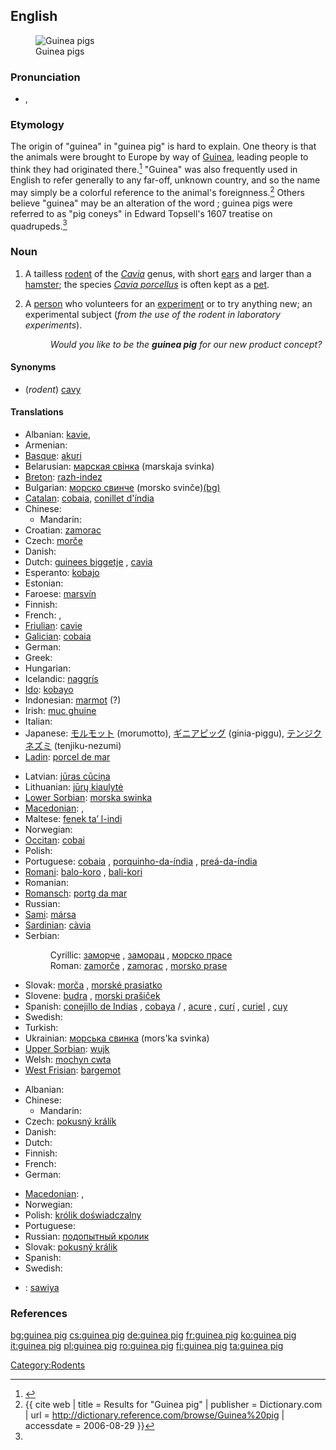 {{wikipedia}}
==English==
[[Image:Guinea 1.jpg|thumb|Guinea pigs]]

===Pronunciation===
* {{IPA|/'gɪni pɪɡ/}}, {{SAMPA|/"gIni pIg/}}

===Etymology===
The origin of "guinea" in "guinea pig" is hard to explain. One theory is that the animals were brought to Europe by way of [[Guinea]], leading people to think they had originated there.<ref name=wagner>{{cite book | last = Wagner | first = Joseph E. | last2 = Manning | first2 = Patrick J | title = The Biology of the Guinea Pig | date = 1976 | publisher = Academic Press | isbn = 0-12-730050-3}}</ref> "Guinea" was also frequently used in English to refer generally to any far-off, unknown country, and so the name may simply be a colorful reference to the animal's foreignness.<ref name=dictionary>{{ cite web | title = Results for "Guinea pig" | publisher = Dictionary.com | url = http://dictionary.reference.com/browse/Guinea%20pig | accessdate = 2006-08-29 }}</ref>   Others believe "guinea" may be an alteration of the word {{term|coney||rabbit}}; guinea pigs were referred to as "pig coneys" in Edward Topsell's 1607 treatise on quadrupeds.<ref name=wagner/>

===Noun===
{{en-noun}}

# A tailless [[rodent]] of the ''[[Cavia]]'' genus, with short [[ear]]s and larger than a [[hamster]]; the species ''[[Cavia porcellus]]'' is often kept as a [[pet]].
# {{idiom}} A [[person]] who volunteers for an [[experiment]] or to try anything new; an experimental subject (''from the use of the rodent in laboratory experiments'').
#: ''Would you like to be the '''guinea pig''' for our new product concept?''

====Synonyms====
* (''rodent'') [[cavy]]

====Translations====
{{trans-top|rodent}}
* Albanian: [[kavie]],  {{t|sq|gini thi}}
* Armenian: {{t|hy|ծովախոզուկ|tr=çovaxozuk|sc=Armn}}
* [[Basque]]: [[akuri]]
* Belarusian: [[марская свінка]] (marskaja svinka) {{f}}
* [[Breton]]: [[razh-indez]]
* Bulgarian: [[морско свинче]] (morsko svinče)[[:bg:морско свинче|(bg)]]
* [[Catalan]]: [[cobaia]], [[conillet d'índia]]
* Chinese:
** Mandarin: {{t|zh|豚鼠|tr=túnshǔ|sc=Hani}}
* Croatian: [[zamorac]] {{m}}
* Czech: [[morče]] {{n}}
* Danish: {{t-|da|marsvin}}
* Dutch: [[guinees biggetje]] {{n}}, [[cavia]] {{m}}
* Esperanto: [[kobajo]]
* Estonian: {{t-|et|merisiga}}
* Faroese: [[marsvín]]
* Finnish: {{t+|fi|marsu}}
* French: {{t+|fr|cochon d'Inde|m}}, {{t+|fr|cobaye|m}}
* [[Friulian]]: [[cavie]]
* [[Galician]]: [[cobaia]]
* German: {{t+|de|Meerschweinchen|n}}
* Greek: {{t+|el|πειραματόζωο|n|tr=peiramatózoo|sc=Grek}}
* Hungarian: {{t-|hu|tengerimalac}}
* Icelandic: [[naggrís]] {{m}}
* [[Ido]]: [[kobayo]]
* Indonesian: [[marmot#Indonesian|marmot]] (?)
* Irish: [[muc ghuine]]
* Italian: {{t+|it|cavia|f}}
* Japanese: [[モルモット]] (morumotto), [[ギニアピッグ]] (ginia-piggu), [[テンジクネズミ]] (tenjiku-nezumi)
* [[Ladin]]: [[porcel de mar]]
{{trans-mid}}
* Latvian: [[jūras cūciņa]]
* Lithuanian: [[jūrų kiaulytė]]
* [[Lower Sorbian]]: [[morska swinka]]
* [[Macedonian]]: {{t|mk|морско прасе|n|tr=mórsko práse|sc=Cyrl|xs=Macedonian}}, {{t|mk|заморец|m|tr=zámorec|sc=Cyrl|xs=Macedonian}}
* Maltese: [[fenek ta’ l-indi]]
* Norwegian: {{t-|no|marsvin|n}}
* [[Occitan]]: [[cobai]]
* Polish: {{t+|pl|świnka morska}}
* Portuguese: [[cobaia]] {{f}}, [[porquinho-da-índia]] {{m}}, [[preá-da-índia]] {{m}}
* [[Romani]]: [[balo-koro]] {{m}}, [[bali-kori]] {{f}}
* Romanian: {{t+|ro|cobai}}
* [[Romansch]]: [[portg da mar]]
* Russian: {{t+|ru|морская свинка|f|tr=morskaja svinka|sc=Cyrl}}
* [[Sami]]: [[mársa]]
* [[Sardinian]]: [[càvia]]
* Serbian:
*: Cyrillic: [[заморче]] {{n}}, [[заморац]] {{m}}, [[морско прасе]] {{n}}
*: Roman: [[zamorče]] {{n}}, [[zamorac]] {{m}}, [[morsko prase]] {{n}}
* Slovak: [[morča]] {{n}}, [[morské prasiatko]] {{n}}
* Slovene: [[budra]] {{f}}, [[morski prašiček]] {{m}}
* Spanish: [[conejillo de Indias]] {{m}} {{italbrac|especially figurative usage}}, [[cobaya]] {{f}}/{{m}} {{italbrac|especially scientific usage}}, [[acure]] {{m}} {{italbrac|Venezuela}}, [[curí]] {{m}} {{italbrac|Colombia}}, [[curiel]] {{m}} {{italbrac|Cuba}}, [[cuy]] {{m}} {{italbrac|Argentina|Bolivia|Chile|Ecuador|Peru|Southern Colombian Andes}}
* Swedish: {{t+|sv|marsvin}}
* Turkish: {{t+|tr|kobay}}
* Ukrainian: [[морська свинка]] (mors'ka svinka)
* [[Upper Sorbian]]: [[wujk]]
* Welsh: [[mochyn cwta]]
* [[West Frisian]]: [[bargemot]]
{{trans-bottom}}

{{trans-top|volunteer for an experiment}}
* Albanian: {{t|sq|gini thi}}
* Chinese:
** Mandarin: {{t|zh|白老鼠|tr=bái lǎoshǔ|sc=Hani}}
* Czech: [[pokusný králík]] {{m}}
* Danish: {{t|da|forsøgskanin|c}}
* Dutch: {{t+|nl|proefkonijn|n}}
* Finnish: {{t+|fi|koekaniini}}
* French: {{t+|fr|cobaye|m}}
* German: {{t+|de|Versuchskaninchen|n}}
{{trans-mid}}
* [[Macedonian]]: {{t|mk|заморче|m|tr=zámorče|sc=Cyrl|xs=Macedonian}},
* Norwegian: {{t|no|prøvekanin|m}}
* Polish: [[królik doświadczalny]] {{m}}
* Portuguese: {{t+|pt|cobaia|f}}
* Russian: [[подопытный кролик]] {{m}}
* Slovak: [[pokusný králik]] {{m}}
* Spanish: {{t+|es|conejillo de Indias|m}}
* Swedish: {{t|sv|försökskanin|c}}
{{trans-bottom}}

{{checktrans-top}}
* {{ttbc|Tupi}}: [[sawiya]]
{{checktrans-mid}}
{{checktrans-bottom}}

===References===
<references/>

[[Category:Rodents]]

[[bg:guinea pig]]
[[cs:guinea pig]]
[[de:guinea pig]]
[[fr:guinea pig]]
[[ko:guinea pig]]
[[it:guinea pig]]
[[pl:guinea pig]]
[[ro:guinea pig]]
[[fi:guinea pig]]
[[ta:guinea pig]]